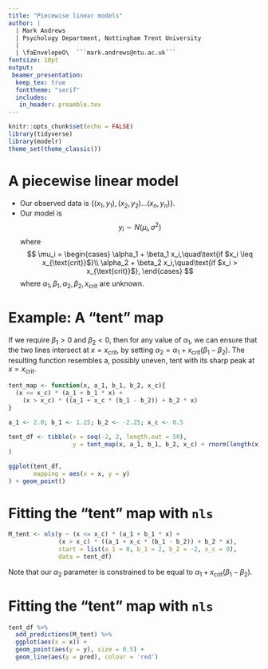 ```yaml
---
title: "Piecewise linear models"
author: |
  | Mark Andrews
  | Psychology Department, Nottingham Trent University
  | 
  | \faEnvelopeO\  ```mark.andrews@ntu.ac.uk```
fontsize: 10pt
output:
 beamer_presentation:
  keep_tex: true
  fonttheme: "serif"
  includes:
   in_header: preamble.tex
---
```



```r
knitr::opts_chunk$set(echo = FALSE)
library(tidyverse)
library(modelr)
theme_set(theme_classic())
```

# A piecewise linear model

\newcommand{\xcrit}{x_{\text{crit}}}

* Our observed data is $\{(x_1, y_1), (x_2, y_2) \ldots (x_n, y_n)\}$.
* Our model is
$$
y_i \sim N(\mu_i, \sigma^2)
$$
where
$$
  \mu_i = \begin{cases}
  \alpha_1 + \beta_1 x_i,\quad\text{if $x_i \leq \xcrit$}\\
  \alpha_2 + \beta_2 x_i,\quad\text{if $x_i > \xcrit$},
  \end{cases}
$$
where $\alpha_1, \beta_1, \alpha_2, \beta_2, \xcrit$ are unknown.

# Example: A "tent" map

If we require $\beta_1 > 0$ and $\beta_2 < 0$, then for any value of $\alpha_1$, we can ensure that the two lines intersect at $x = \xcrit$, by setting $\alpha_2 = \alpha_1 + \xcrit (\beta_1 - \beta_2)$. The resulting function resembles a, possibly uneven, tent with its sharp peak at $x=\xcrit$.
    
```r
tent_map <- function(x, a_1, b_1, b_2, x_c){
  (x <= x_c) * (a_1 + b_1 * x) + 
    (x > x_c) * ((a_1 + x_c * (b_1 - b_2)) + b_2 * x)
}
    
a_1 <- 2.0; b_1 <- 1.25; b_2 <- -2.25; x_c <- 0.5

tent_df <- tibble(x = seq(-2, 2, length.out = 50),
                  y = tent_map(x, a_1, b_1, b_2, x_c) + rnorm(length(x), sd = 0.5)
) 

ggplot(tent_df,
       mapping = aes(x = x, y = y)
) + geom_point()
```  
  
# Fitting the "tent" map with `nls`

```r
M_tent <- nls(y ~ (x <= x_c) * (a_1 + b_1 * x) + 
              (x > x_c) * ((a_1 + x_c * (b_1 - b_2)) + b_2 * x),
              start = list(a_1 = 0, b_1 = 2, b_2 = -2, x_c = 0),
              data = tent_df)
```

Note that our $\alpha_2$ parameter is constrained to be equal to $\alpha_1 + \xcrit (\beta_1 - \beta_2)$.

# Fitting the "tent" map with `nls`

```r
tent_df %>%
  add_predictions(M_tent) %>% 
  ggplot(aes(x = x)) +
  geom_point(aes(y = y), size = 0.5) +
  geom_line(aes(y = pred), colour = 'red')
```


